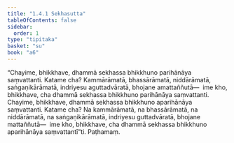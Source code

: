 ```yaml
---
title: "1.4.1 Sekhasutta"
tableOfContents: false
sidebar:
  order: 1
type: "tipitaka"
basket: "su"
book: "a6"
---
```



<DynamicBreadcrumb />

<Division number="31" book="a6">

<Paragraph number="218" book="a6">
“Chayime, bhikkhave, dhammā sekhassa bhikkhuno parihānāya saṃvattanti. Katame cha? Kammārāmatā, bhassārāmatā, niddārāmatā, saṅgaṇikārāmatā, indriyesu aguttadvāratā, bhojane amattaññutā—  ime kho, bhikkhave, cha dhammā sekhassa bhikkhuno parihānāya saṃvattanti.
</Paragraph>

<Paragraph number="219" book="a6">
Chayime, bhikkhave, dhammā sekhassa bhikkhuno aparihānāya saṃvattanti. Katame cha? Na kammārāmatā, na bhassārāmatā, na niddārāmatā, na saṅgaṇikārāmatā, indriyesu guttadvāratā, bhojane mattaññutā—  ime kho, bhikkhave, cha dhammā sekhassa bhikkhuno aparihānāya saṃvattantī”ti.

</Paragraph>
</Division>

<Paragraph number="220" type="center" book="a6">
Paṭhamaṃ.
</Paragraph>